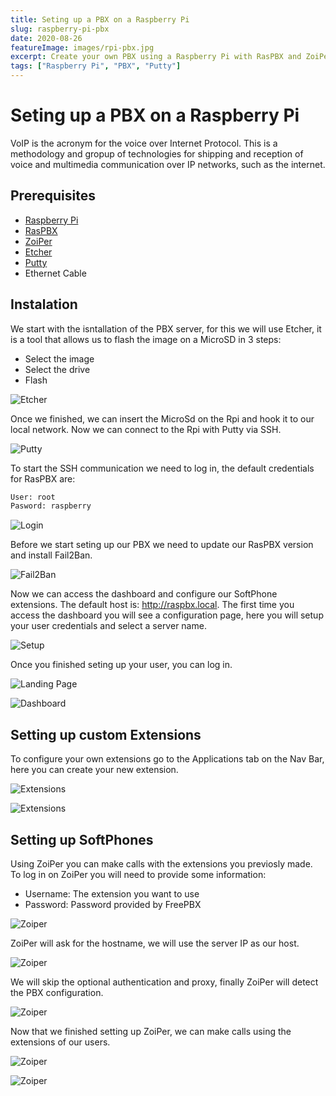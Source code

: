 ---
title: Seting up a PBX on a Raspberry Pi
slug: raspberry-pi-pbx
date: 2020-08-26
featureImage: images/rpi-pbx.jpg
excerpt: Create your own PBX using a Raspberry Pi with RasPBX and ZoiPer.
tags: ["Raspberry Pi", "PBX", "Putty"]
---

# Seting up a PBX on a Raspberry Pi

VoIP is the acronym for the voice over Internet Protocol. This is a methodology and gropup of technologies for shipping and reception of voice and multimedia communication over IP networks, such as the internet.

## Prerequisites

- [Raspberry Pi](https://www.raspberrypi.org/)
- [RasPBX](http://www.raspberry-asterisk.org/)
- [ZoiPer](https://www.zoiper.com/)
- [Etcher](https://www.balena.io/etcher/)
- [Putty](https://www.putty.org/)
- Ethernet Cable

## Instalation

We start with the isntallation of the PBX server, for this we will use Etcher, it is a tool that allows us to flash the image on a MicroSD in 3 steps:

- Select the image
- Select the drive
- Flash

![Etcher](images/etcher.png)

Once we finished, we can insert the MicroSd on the Rpi and hook it to our local network.
Now we can connect to the Rpi with Putty via SSH.

![Putty](images/putty.png)

To start the SSH communication we need to log in, the default credentials for RasPBX are:

```bash
User: root
Pasword: raspberry
```

![Login](images/login.png)

Before we start seting up our PBX we need to update our RasPBX version and install Fail2Ban.

![Fail2Ban](images/fail2ban.png)

Now we can access the dashboard and configure our SoftPhone extensions. The default host is: http://raspbx.local. The first time you access the dashboard you will see a configuration page, here you will setup your user credentials and select a server name.

![Setup](images/setup.png)

Once you finished seting up your user, you can log in.

![Landing Page](images/landing-page.png)

![Dashboard](images/dashboard.png)

## Setting up custom Extensions

To configure your own extensions go to the Applications tab on the Nav Bar, here you can create your new extension.

![Extensions](images/extensions.png)

![Extensions](images/extensions-101.png)

## Setting up SoftPhones

Using ZoiPer you can make calls with the extensions you previosly made. To log in on ZoiPer you will need to provide some information:

- Username: The extension you want to use
- Password: Password provided by FreePBX

![Zoiper](images/zoiper-1.png)

ZoiPer will ask for the hostname, we will use the server IP as our host.

![Zoiper](images/zoiper-2.png)

We will skip the optional authentication and proxy, finally ZoiPer will detect the PBX configuration.

![Zoiper](images/zoiper-3.png)

Now that we finished setting up ZoiPer, we can make calls using the extensions of our users.

![Zoiper](images/zoiper-4.png)

![Zoiper](images/zoiper-5.png)
